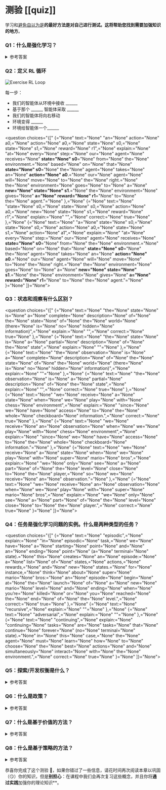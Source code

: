 # 测验 [[quiz]]

学习和[避免自以为是](https://www.coursera.org/lecture/learning-how-to-learn/illusions-of-competence-BuFzf)**的最好方法是对自己进行测试。**这将帮助您找到需要**加强知识的地方**。

### Q1：什么是强化学习？

<details>
<summary>参考答案</summary>

强化学习是一个**解决控制任务（也称为决策问题）**的框架，它通过构建智能体来从环境中学习，通过反复试验与环境交互并**接收奖励（正面或负面）作为独特的反馈** .

</details>



### Q2：定义 RL 循环

<img src="https://huggingface.co/datasets/huggingface-deep-rl-course/course-images/resolve/main/en/unit1/rl-loop-ex.jpg" alt="Exercise RL Loop"></img>

每一步：
- 我们的智能体从环境中接收 ______
- 基于那个 ______ 智能体采取 ______
- 我们的智能体将向右移动
- 环境变得 ______
- 环境给智能体一个______


<question choices="{[" {="None" text:="None" "an="None" action="None" a0,="None" action="None" a0,="None" state="None" s0,="None" state="None" s1,="None" reward="None" r1",="None" explain:="None" "at="None" every="None" step:="None" our="None" agent="None" receives="None" **state="None" s0**="None" from="None" the="None" environment.="None" based="None" on="None" that="None" **state="None" s0**="None" the="None" agent="None" takes="None" an="None" **action="None" a0**.="None" our="None" agent="None" will="None" move="None" to="None" the="None" right.="None" the="None" environment="None" goes="None" to="None" a="None" **new="None" state="None" s1**.="None" the="None" environment="None" gives="None" **a="None" reward="None" r1**="None" to="None" the="None" agent."="None" },="None" {="None" text:="None" "state="None" s0,="None" state="None" s0,="None" action="None" a0,="None" new="None" state="None" s1,="None" reward="None" r1",="None" explain:="None" "",="None" correct:="None" true="None" },="None" {="None" text:="None" "a="None" state="None" s0,="None" state="None" s0,="None" action="None" a0,="None" state="None" s1,="None" action="None" a1",="None" explain:="None" "at="None" every="None" step:="None" our="None" agent="None" receives="None" **state="None" s0**="None" from="None" the="None" environment.="None" based="None" on="None" that="None" **state="None" s0**="None" the="None" agent="None" takes="None" an="None" **action="None" a0**.="None" our="None" agent="None" will="None" move="None" to="None" the="None" right.="None" the="None" environment="None" goes="None" to="None" a="None" **new="None" state="None" s1**.="None" the="None" environment="None" gives="None" **a="None" reward="None" r1**="None" to="None" the="None" agent."="None" }="None" ]}="None"></question>

### Q3：状态和观察有什么区别？

<question choices="{[" {="None" text:="None" "the="None" state="None" is="None" a="None" complete="None" description="None" of="None" the="None" state="None" of="None" the="None" world="None" (there="None" is="None" no="None" hidden="None" information)",="None" explain:="None" "",="None" correct:="None" true="None" },="None" {="None" text:="None" "the="None" state="None" is="None" a="None" partial="None" description="None" of="None" the="None" state",="None" explain:="None" ""="None" },="None" {="None" text:="None" "the="None" observation="None" is="None" a="None" complete="None" description="None" of="None" the="None" state="None" of="None" the="None" world="None" (there="None" is="None" no="None" hidden="None" information)",="None" explain:="None" ""="None" },="None" {="None" text:="None" "the="None" observation="None" is="None" a="None" partial="None" description="None" of="None" the="None" state",="None" explain:="None" "",="None" correct:="None" true="None" },="None" {="None" text:="None" "we="None" receive="None" a="None" state="None" when="None" we="None" play="None" with="None" chess="None" environment",="None" explain:="None" "since="None" we="None" have="None" access="None" to="None" the="None" whole="None" checkboard="None" information.",="None" correct:="None" true="None" },="None" {="None" text:="None" "we="None" receive="None" an="None" observation="None" when="None" we="None" play="None" with="None" chess="None" environment",="None" explain:="None" "since="None" we="None" have="None" access="None" to="None" the="None" whole="None" checkboard="None" information."="None" },="None" {="None" text:="None" "we="None" receive="None" a="None" state="None" when="None" we="None" play="None" with="None" super="None" mario="None" bros",="None" explain:="None" "we="None" only="None" see="None" a="None" part="None" of="None" the="None" level="None" close="None" to="None" the="None" player,="None" so="None" we="None" receive="None" an="None" observation."="None" },="None" {="None" text:="None" "we="None" receive="None" an="None" observation="None" when="None" we="None" play="None" with="None" super="None" mario="None" bros",="None" explain:="None" "we="None" only="None" see="None" a="None" part="None" of="None" the="None" level="None" close="None" to="None" the="None" player.",="None" correct:="None" true="None" }="None" ]}="None"></question>

### Q4：任务是强化学习问题的实例。什么是两种类型的任务？

<question choices="{[" {="None" text:="None" "episodic",="None" explain:="None" "in="None" episodic="None" task,="None" we="None" have="None" a="None" starting="None" point="None" and="None" an="None" ending="None" point="None" (a="None" terminal="None" state).="None" this="None" creates="None" an="None" episode:="None" a="None" list="None" of="None" states,="None" actions,="None" rewards,="None" and="None" new="None" states.="None" for="None" instance,="None" think="None" about="None" super="None" mario="None" bros:="None" an="None" episode="None" begin="None" at="None" the="None" launch="None" of="None" a="None" new="None" mario="None" level="None" and="None" ending="None" when="None" you’re="None" killed="None" or="None" you="None" reached="None" the="None" end="None" of="None" the="None" level.",="None" correct:="None" true="None" },="None" {="None" text:="None" "recursive",="None" explain:="None" ""="None" },="None" {="None" text:="None" "adversarial",="None" explain:="None" ""="None" },="None" {="None" text:="None" "continuing",="None" explain:="None" "continuing="None" tasks="None" are="None" tasks="None" that="None" continue="None" forever="None" (no="None" terminal="None" state).="None" in="None" this="None" case,="None" the="None" agent="None" must="None" learn="None" how="None" to="None" choose="None" the="None" best="None" actions="None" and="None" simultaneously="None" interact="None" with="None" the="None" environment.",="None" correct:="None" true="None" }="None" ]}="None"></question>

### Q5：探索/开发权衡是什么？

<details>
<summary>参考答案</summary>

在强化学习中，我们需要平衡我们探索环境的程度和我们利用我们对环境的了解的程度**。

- *探索* 正在通过**尝试随机操作来探索环境，以找到有关环境的更多信息**。

- *利用*是**利用已知信息来最大化回报**。

<img src="https://huggingface.co/datasets/huggingface-deep-rl-course/course-images/resolve/main/en/unit1/expexpltradeoff.jpg" alt="Exploration Exploitation Tradeoff" width="100%">

</details>


### Q6：什么是政策？

<details>
<summary>参考答案</summary>

- Policy π ** 是我们智能体的大脑**。它是告诉我们在给定状态下采取什么行动的函数。因此它定义了代理在给定时间的行为。

<img src="https://huggingface.co/datasets/huggingface-deep-rl-course/course-images/resolve/main/en/unit1/policy_1.jpg" alt="Policy">

</details>


### Q7：什么是基于价值的方法？

<details>
<summary>参考答案</summary>

- 基于价值的方法是解决强化学习问题的主要方法之一。
- 在基于价值的方法中，我们不是训练策略函数，而是训练一个将状态映射到处于该状态的期望值的价值函数**。



</details>

### Q8：什么是基于策略的方法？

<details>
<summary>参考答案</summary>

- 在*基于策略的方法*中，我们直接学习了一个**策略函数**。
- 此策略函数将**从每个状态映射到该状态下的最佳对应动作**。或者**在该状态下可能采取的行动集的概率分布**。




</details>


恭喜你完成了这个测验 🥳，如果你错过了一些信息，请花时间再次阅读本章以巩固（😏）你的知识，但是**别担心**：在课程中我们会再次复习这些概念，并且你将**通过实践**加强你的理论知识**。